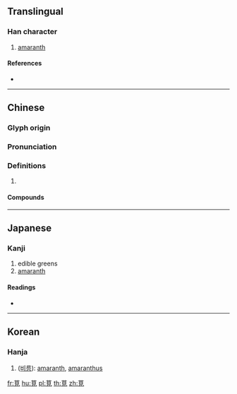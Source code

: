 {{character info/new}}
{{also|苋}}
==Translingual==

===Han character===
{{Han char|rn=140|rad=艸|as=07|sn=13|four=44216|canj=TBUU}}

# [[amaranth]]

====References====
* {{Han ref|kx=1035.090|dkj=31074|dj=1494.090|hdz=53218.030|uh=83A7|ud=33703|bh=B341|bd=45889}}

----

==Chinese==
{{zh-forms|s=苋}}

===Glyph origin===
{{Han etym}}

===Pronunciation===
{{zh-pron
|m=xiàn
|c=jin6
|mc=y
|oc=y
|cat=
}}

===Definitions===
{{zh-hanzi}}

# {{rfdef|zh}}

====Compounds====
{{zh-der|莧菜|野莧菜|馬齒莧}}

----

==Japanese==

===Kanji===
{{ja-kanji|grade=|rs=艸07}}

# edible greens
# [[amaranth]]

====Readings====
* {{ja-readings|on=[[かん]] (kan), [[げん]] (gen), [[けん]] (ken)|kun=[[ひゆ]] (hiyu)|nanori=}}

----

==Korean==

===Hanja===
{{ko-hanja|hangeul=현|rv=hyeon|mr=|y=hyen}}

# ([[비름]]): [[amaranth]], [[amaranthus]]

[[fr:莧]]
[[hu:莧]]
[[pl:莧]]
[[th:莧]]
[[zh:莧]]